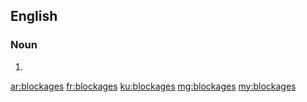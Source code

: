 ==English==

===Noun===
{{head|en|plural}}

# {{plural of|blockage|lang=en}}

[[ar:blockages]]
[[fr:blockages]]
[[ku:blockages]]
[[mg:blockages]]
[[my:blockages]]